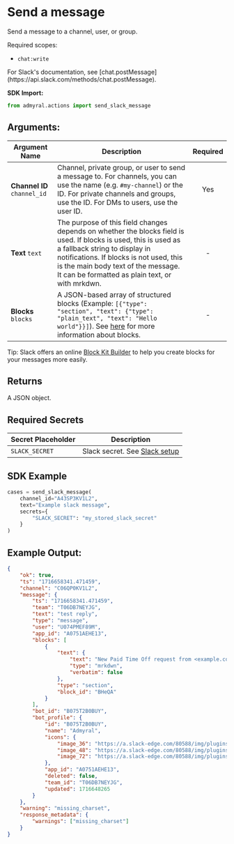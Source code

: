 
# Send a message

Send a message to a channel, user, or group.

Required scopes:

-   `chat:write`

<Callout type="info">
	For Slack's documentation, see
	[chat.postMessage](https://api.slack.com/methods/chat.postMessage).
</Callout>

**SDK Import:**

```python
from admyral.actions import send_slack_message
```

## Arguments:

| Argument Name               | Description                                                                                                                                                                                                                                                                           | Required |
| --------------------------- | ------------------------------------------------------------------------------------------------------------------------------------------------------------------------------------------------------------------------------------------------------------------------------------- | :------: |
| **Channel ID** `channel_id` | Channel, private group, or user to send a message to. For channels, you can use the name (e.g. `#my-channel`) or the ID. For private channels and groups, use the ID. For DMs to users, use the user ID.                                                                              |   Yes    |
| **Text** `text`             | The purpose of this field changes depends on whether the blocks field is used. If blocks is used, this is used as a fallback string to display in notifications. If blocks is not used, this is the main body text of the message. It can be formatted as plain text, or with mrkdwn. |    -     |
| **Blocks** `blocks`         | A JSON-based array of structured blocks (Example: `[{"type": "section", "text": {"type": "plain_text", "text": "Hello world"}}]`). See [here](https://api.slack.com/block-kit/building) for more information about blocks.                                                            |    -     |

Tip: Slack offers an online [Block Kit Builder](https://app.slack.com/block-kit-builder) to help you create blocks for your messages more easily.

## Returns

A JSON object.

## Required Secrets

| Secret Placeholder | Description                                                |
| ------------------ | ---------------------------------------------------------- |
| `SLACK_SECRET`     | Slack secret. See [Slack setup](/integrations/slack/slack) |

## SDK Example

```python
cases = send_slack_message(
	channel_id="A43SP3KV1L2",
	text="Example slack message",
	secrets={
		"SLACK_SECRET": "my_stored_slack_secret"
	}
)
```

## Example Output:

```json
{
	"ok": true,
	"ts": "1716658341.471459",
	"channel": "C06QP0KV1L2",
	"message": {
		"ts": "1716658341.471459",
		"team": "T06DB7NEYJG",
		"text": "test reply",
		"type": "message",
		"user": "U074PMEF89M",
		"app_id": "A0751AEHE13",
		"blocks": [
			{
				"text": {
					"text": "New Paid Time Off request from <example.com|Fred Enriquez>\n\n<https://example.com|View request>",
					"type": "mrkdwn",
					"verbatim": false
				},
				"type": "section",
				"block_id": "BHeQA"
			}
		],
		"bot_id": "B075T2B0BUY",
		"bot_profile": {
			"id": "B075T2B0BUY",
			"name": "Admyral",
			"icons": {
				"image_36": "https://a.slack-edge.com/80588/img/plugins/app/bot_36.png",
				"image_48": "https://a.slack-edge.com/80588/img/plugins/app/bot_48.png",
				"image_72": "https://a.slack-edge.com/80588/img/plugins/app/service_72.png"
			},
			"app_id": "A0751AEHE13",
			"deleted": false,
			"team_id": "T06DB7NEYJG",
			"updated": 1716648265
		}
	},
	"warning": "missing_charset",
	"response_metadata": {
		"warnings": ["missing_charset"]
	}
}
```
